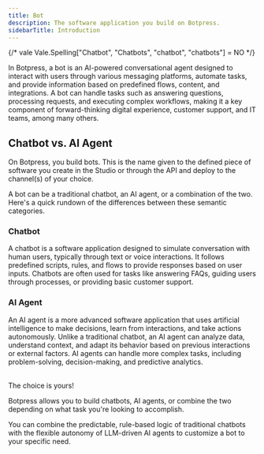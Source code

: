 ```yaml
---
title: Bot
description: The software application you build on Botpress.
sidebarTitle: Introduction
---
```


{/* vale Vale.Spelling["Chatbot", "Chatbots", "chatbot", "chatbots"] = NO */}

In Botpress, a bot is an AI-powered conversational agent designed to interact with users through various messaging platforms, automate tasks, and provide information based on predefined flows, content, and integrations. A bot can handle tasks such as answering questions, processing requests, and executing complex workflows, making it a key component of forward-thinking digital experience, customer support, and IT teams, among many others.

## Chatbot vs. AI Agent

On Botpress, you build bots. This is the name given to the defined piece of software you create in the Studio or through the API and deploy to the channel(s) of your choice.

A bot can be a traditional chatbot, an AI agent, or a combination of the two. Here's a quick rundown of the differences between these semantic categories.

### Chatbot

A chatbot is a software application designed to simulate conversation with human users, typically through text or voice interactions. It follows predefined scripts, rules, and flows to provide responses based on user inputs. Chatbots are often used for tasks like answering FAQs, guiding users through processes, or providing basic customer support.

### AI Agent

An AI agent is a more advanced software application that uses artificial intelligence to make decisions, learn from interactions, and take actions autonomously. Unlike a traditional chatbot, an AI agent can analyze data, understand context, and adapt its behavior based on previous interactions or external factors. AI agents can handle more complex tasks, including problem-solving, decision-making, and predictive analytics.

<br />

<Note>
The choice is yours!

Botpress allows you to build chatbots, AI agents, or combine the two depending on what task you're looking to accomplish.

You can combine the predictable, rule-based logic of traditional chatbots with the flexible autonomy of LLM-driven AI agents to customize a bot to your specific need.
</Note>
